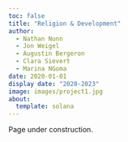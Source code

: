 ```yaml
---
toc: false
title: "Religion & Development"
author: 
  - Nathan Nunn
  - Jon Weigel
  - Augustin Bergeron
  - Clara Sievert
  - Marina NGoma
date: 2020-01-01
display date: "2020-2023"
image: images/project1.jpg
about:
  template: solana
---
```


Page under construction.

